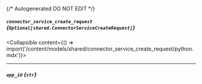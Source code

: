 {/* Autogenerated DO NOT EDIT  */}

##### `connector_service_create_request` *{`Optional[shared.ConnectorServiceCreateRequest]`}*
<Collapsible content={() => import('/content/models/shared/connector_service_create_request/python.mdx')}>
</Collapsible>

---
##### `app_id` *{`str`}*

